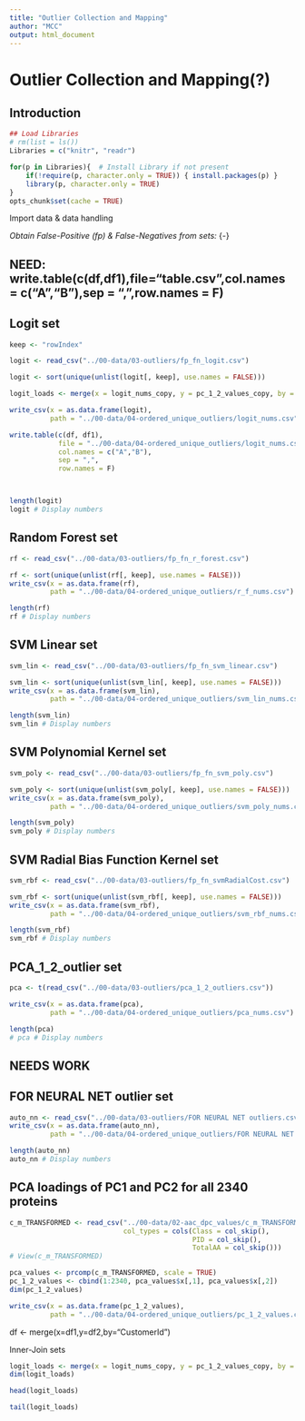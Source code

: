 ```yaml
---
title: "Outlier Collection and Mapping"
author: "MCC"
output: html_document
---
```


# Outlier Collection and Mapping(?)

## Introduction

```r
## Load Libraries
# rm(list = ls())
Libraries = c("knitr", "readr")

for(p in Libraries){  # Install Library if not present
    if(!require(p, character.only = TRUE)) { install.packages(p) }
    library(p, character.only = TRUE)
}
opts_chunk$set(cache = TRUE)
```

Import data & data handling

*Obtain False-Positive (fp) & False-Negatives from sets:* {-}

## NEED: write.table(c(df,df1),file="table.csv",col.names = c("A","B"),sep = ",",row.names = F)

## Logit set
```r
keep <- "rowIndex"

logit <- read_csv("../00-data/03-outliers/fp_fn_logit.csv")

logit <- sort(unique(unlist(logit[, keep], use.names = FALSE)))

logit_loads <- merge(x = logit_nums_copy, y = pc_1_2_values_copy, by = "rowNum")

write_csv(x = as.data.frame(logit), 
          path = "../00-data/04-ordered_unique_outliers/logit_nums.csv")

write.table(c(df, df1),
            file = "../00-data/04-ordered_unique_outliers/logit_nums.csv",
            col.names = c("A","B"),
            sep = ",",
            row.names = F)



length(logit)
logit # Display numbers
```

## Random Forest set
```r
rf <- read_csv("../00-data/03-outliers/fp_fn_r_forest.csv")

rf <- sort(unique(unlist(rf[, keep], use.names = FALSE)))
write_csv(x = as.data.frame(rf), 
          path = "../00-data/04-ordered_unique_outliers/r_f_nums.csv")

length(rf)
rf # Display numbers
```

## SVM Linear set
```r
svm_lin <- read_csv("../00-data/03-outliers/fp_fn_svm_linear.csv")

svm_lin <- sort(unique(unlist(svm_lin[, keep], use.names = FALSE)))
write_csv(x = as.data.frame(svm_lin), 
          path = "../00-data/04-ordered_unique_outliers/svm_lin_nums.csv")

length(svm_lin)
svm_lin # Display numbers
```

## SVM Polynomial Kernel set
```r
svm_poly <- read_csv("../00-data/03-outliers/fp_fn_svm_poly.csv")

svm_poly <- sort(unique(unlist(svm_poly[, keep], use.names = FALSE)))
write_csv(x = as.data.frame(svm_poly), 
          path = "../00-data/04-ordered_unique_outliers/svm_poly_nums.csv")

length(svm_poly)
svm_poly # Display numbers
```

## SVM Radial Bias Function Kernel set
```r
svm_rbf <- read_csv("../00-data/03-outliers/fp_fn_svmRadialCost.csv")

svm_rbf <- sort(unique(unlist(svm_rbf[, keep], use.names = FALSE)))
write_csv(x = as.data.frame(svm_rbf), 
          path = "../00-data/04-ordered_unique_outliers/svm_rbf_nums.csv")

length(svm_rbf)
svm_rbf # Display numbers
```

## PCA_1_2_outlier set
```r
pca <- t(read_csv("../00-data/03-outliers/pca_1_2_outliers.csv"))

write_csv(x = as.data.frame(pca),
          path = "../00-data/04-ordered_unique_outliers/pca_nums.csv")

length(pca)
# pca # Display numbers
```

## NEEDS WORK

## FOR NEURAL NET outlier set 
```r
auto_nn <- read_csv("../00-data/03-outliers/FOR NEURAL NET outliers.csv")
write_csv(x = as.data.frame(auto_nn), 
          path = "../00-data/04-ordered_unique_outliers/FOR NEURAL NET outlier.csv")

length(auto_nn)
auto_nn # Display numbers
```


## PCA loadings of PC1 and PC2 for all 2340 proteins
```r
c_m_TRANSFORMED <- read_csv("../00-data/02-aac_dpc_values/c_m_TRANSFORMED.csv",
                            col_types = cols(Class = col_skip(),
                                             PID = col_skip(), 
                                             TotalAA = col_skip()))
# View(c_m_TRANSFORMED)

pca_values <- prcomp(c_m_TRANSFORMED, scale = TRUE)
pc_1_2_values <- cbind(1:2340, pca_values$x[,1], pca_values$x[,2])
dim(pc_1_2_values)

write_csv(x = as.data.frame(pc_1_2_values),
          path = "../00-data/04-ordered_unique_outliers/pc_1_2_values.csv")
```

df <- merge(x=df1,y=df2,by="CustomerId")

Inner-Join sets
```r
logit_loads <- merge(x = logit_nums_copy, y = pc_1_2_values_copy, by = "rowNum")
dim(logit_loads)

head(logit_loads)
```

```r
tail(logit_loads)
```






